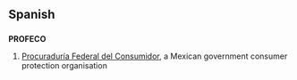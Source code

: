 ==Spanish==

==={{acronym-old|es}}===
'''PROFECO'''

# [[Procuraduría Federal del Consumidor]], a Mexican government consumer protection organisation